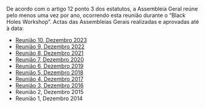 
De acordo com o artigo 12 ponto 3 dos estatutos, a Assembleia Geral reúne pelo menos uma vez por ano, ocorrendo esta reunião durante o "Black Holes Workshop". Actas das Assembleias Gerais realizadas e aprovadas até à data:

- [Reunião 10, Dezembro 2023](/media/acta-reuniao-10-sprg-dezembro-2023.pdf){target="_blank"}
- [Reunião 9, Dezembro 2022](/media/acta-reuniao-9-sprg-dezembro-2022.pdf){target="_blank"}
- [Reunião 8, Dezembro 2021](/media/acta-reuniao-8-sprg-dezembro-2021.pdf){target="_blank"}
- [Reunião 7, Dezembro 2020](/media/acta-reuniao-7-sprg-dezembro-2020.pdf){target="_blank"}
- [Reunião 6, Dezembro 2019](/media/acta-reuniao-6-sprg-dezembro-2019.pdf){target="_blank"}
- [Reunião 5, Dezembro 2018](/media/acta-reuniao-5-sprg-dezembro-2018.pdf){target="_blank"}
- [Reunião 4, Dezembro 2017](/media/acta-reuniao-4-sprg-dezembro-2017.pdf){target="_blank"}
- [Reunião 3, Dezembro 2016](/media/acta-reuniao-3-sprg-dezembro-2016.pdf){target="_blank"}
- Reunião 2, Dezembro 2015
- Reunião 1, Dezembro 2014

